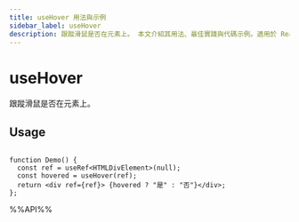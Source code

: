 ```yaml
---
title: useHover 用法與示例
sidebar_label: useHover
description: 跟蹤滑鼠是否在元素上。 本文介紹其用法、最佳實踐與代碼示例。適用於 React 開發中需要處理副作用的場景。
---
```

# useHover

跟蹤滑鼠是否在元素上。

## Usage

```tsx live

function Demo() {
  const ref = useRef<HTMLDivElement>(null);
  const hovered = useHover(ref);
  return <div ref={ref}> {hovered ? "是" : "否"}</div>;
};

```

%%API%%